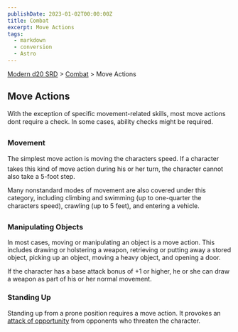 ```yaml
---
publishDate: 2023-01-02T00:00:00Z
title: Combat
excerpt: Move Actions
tags:
  - markdown
  - conversion
  - Astro
---
```


[Modern d20 SRD](/#modernD20) > [Combat](modern-d20-srd-combat-index) > Move Actions

## Move Actions

With the exception of specific movement-related skills, most move actions dont require a check. In some cases, ability checks might be required.

### Movement

The simplest move action is moving the characters speed. If a character takes this kind of move action during his or her turn, the character cannot also take a 5-foot step.

Many nonstandard modes of movement are also covered under this category, including climbing and swimming (up to one-quarter the characters speed), crawling (up to 5 feet), and entering a vehicle.

### Manipulating Objects

In most cases, moving or manipulating an object is a move action. This includes drawing or holstering a weapon, retrieving or putting away a stored object, picking up an object, moving a heavy object, and opening a door.

If the character has a base attack bonus of +1 or higher, he or she can draw a weapon as part of his or her normal movement.

### Standing Up

Standing up from a prone position requires a move action. It provokes an [attack of opportunity](modern-d20-srd-combat-attacks-of-opportunity) from opponents who threaten the character.
